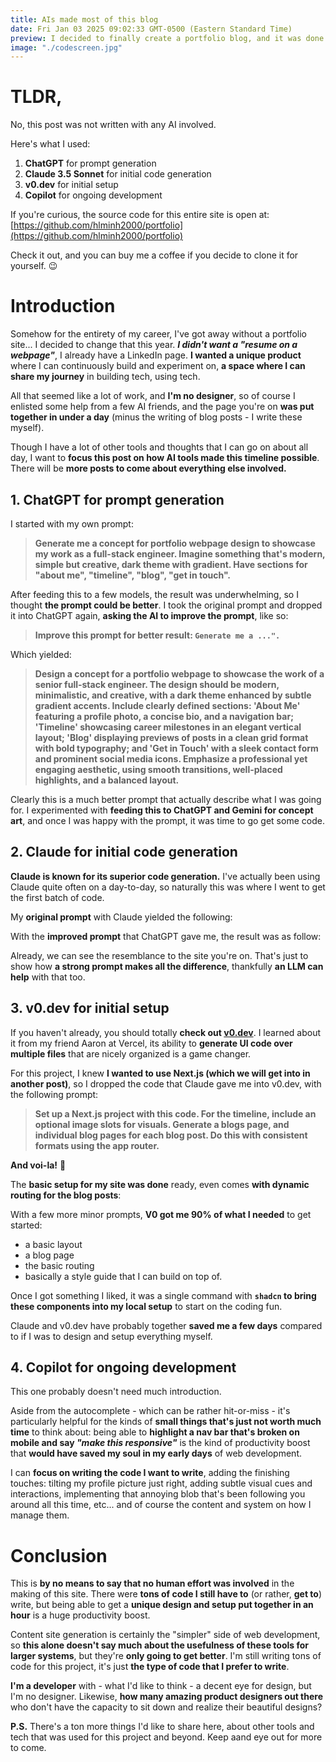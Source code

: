 ```yaml
---
title: AIs made most of this blog
date: Fri Jan 03 2025 09:02:33 GMT-0500 (Eastern Standard Time)
preview: I decided to finally create a portfolio blog, and it was done in a day thanks to AI.
image: "./codescreen.jpg"
---
```



# TLDR, 

No, this post was not written with any AI involved.

Here's what I used:
1. **ChatGPT** for prompt generation
1. **Claude 3.5 Sonnet** for initial code generation
1. **v0.dev** for initial setup
1. **Copilot** for ongoing development

If you're curious, the source code for this entire site is open at: [https://github.com/hlminh2000/portfolio](https://github.com/hlminh2000/portfolio)

Check it out, and you can buy me a coffee if you decide to clone it for yourself. 😉

# Introduction

Somehow for the entirety of my career, I've got away without a portfolio site... I decided to change
that this year. ***I didn't want a "resume on a webpage"***, I already have a LinkedIn page. **I wanted a 
unique product** where I can continuously build and experiment on, **a space where I can share my journey** 
in building tech, using tech. 

All that seemed like a lot of work, and **I'm no designer**, so of course I enlisted some help from a few AI 
friends, and the page you're on **was put together in under a day** (minus the writing of blog posts - I write
these myself).

Though I have a lot of other tools and thoughts that I can go on about all day, I want to **focus this post on 
how AI tools made this timeline possible**. There will be **more posts to come about everything else involved.**

## 1. ChatGPT for prompt generation
  
I started with my own prompt:
> **Generate me a concept for portfolio webpage design to showcase my work as a full-stack engineer. 
  Imagine something that's modern, simple but creative, dark theme with gradient. Have sections for 
  "about me", "timeline", "blog", "get in touch".**

After feeding this to a few models, the result was underwhelming, so I thought **the prompt could be better**. 
I took the original prompt and dropped it into ChatGPT again, **asking the AI to improve the prompt**, like so:

> **Improve this prompt for better result: `Generate me a ...".`**

Which yielded:

> **Design a concept for a portfolio webpage to showcase the work of a senior full-stack engineer. 
The design should be modern, minimalistic, and creative, with a dark theme enhanced by subtle 
gradient accents. Include clearly defined sections: 'About Me' featuring a profile photo, a concise 
bio, and a navigation bar; 'Timeline' showcasing career milestones in an elegant vertical layout; 
'Blog' displaying previews of posts in a clean grid format with bold typography; and 
'Get in Touch' with a sleek contact form and prominent social media icons. Emphasize a professional 
yet engaging aesthetic, using smooth transitions, well-placed highlights, and a balanced layout.**

Clearly this is a much better prompt that actually describe what I was going for. I experimented with **feeding this
to ChatGPT and Gemini for concept art**, and once I was happy with the prompt, it was time to go get some code.

## 2. Claude for initial code generation

**Claude is known for its superior code generation.** I've actually been using Claude quite often on a day-to-day,
so naturally this was where I went to get the first batch of code.

My **original prompt** with Claude yielded the following:

<div className='relative overflow-scroll h-96 rounded-lg'>
  <OldPromptDesign />
</div>

With the **improved prompt** that ChatGPT gave me, the result was as follow:

<div className='relative overflow-scroll h-96 rounded-lg'>
  <Portfolio />
</div>

Already, we can see the resemblance to the site you're on. That's just to show how **a strong prompt makes 
all the difference**, thankfully **an LLM can help** with that too.

## 3. v0.dev for initial setup

If you haven't already, you should totally **check out [v0.dev](https://v0.dev)**. I learned about it from
my friend Aaron at Vercel, its ability to **generate UI code over multiple files** that are nicely organized
is a game changer.

For this project, I knew **I wanted to use Next.js (which we will get into in another post)**, so I dropped the 
code that Claude gave me into v0.dev, with the following prompt:

> **Set up a Next.js project with this code. For the timeline, include an optional image slots for visuals. 
  Generate a blogs page, and individual blog pages for each blog post. Do this with consistent formats 
  using the app router.**

**And voi-la!** 🙌 

The **basic setup for my site was done** ready, even comes **with dynamic routing for the blog posts**:

<V0Response />

With a few more minor prompts, **V0 got me 90% of what I needed** to get started: 
- a basic layout
- a blog page
- the basic routing 
- basically a style guide that I can build on top of.

Once I got something I liked, it was a single command with **`shadcn` to bring these components into my
local setup** to start on the coding fun.

Claude and v0.dev have probably together **saved me a few days** compared to if I was to design and setup
everything myself.

## 4. Copilot for ongoing development

This one probably doesn't need much introduction. 

Aside from the autocomplete - which can be rather hit-or-miss -
it's particularly helpful for the kinds of **small things that's just not worth much time** to think about: 
being able to **highlight a nav bar that's broken on mobile and say *"make this responsive"*** is the kind of
productivity boost that **would have saved my soul in my early days** of web development. 

I can **focus on writing the code I want to write**, adding the finishing touches: tilting my profile
picture just right, adding subtle visual cues and interactions, implementing that annoying blob that's 
been following you around all this time, etc... and of course the content and system on how I manage them.

# Conclusion
This is **by no means to say that no human effort was involved** in the making of this site. There were **tons
of code I still have to** (or rather, **get to**) write, but being able to get a **unique design and setup 
put together in an hour** is a huge productivity boost.

Content site generation is certainly the "simpler" side of web development, so **this alone doesn't say much about
the usefulness of these tools for larger systems**, but they're **only going to get better**. I'm still
writing tons of code for this project, it's just **the type of code that I prefer to write**.

**I'm a developer** with - what I'd like to think - a decent eye for design, but I'm no designer. Likewise,
**how many amazing product designers out there** who don't have the capacity to sit down and realize their
beautiful designs?

**P.S.** There's a ton more things I'd like to share here, about other tools and tech that was used for this
project and beyond. Keep aand eye out for more to come.